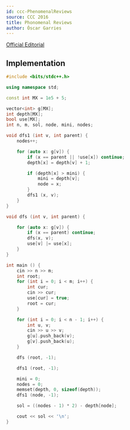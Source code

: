 ---
id: ccc-PhenomenalReviews
source: CCC 2016
title: Phonomenal Reviews
author: Óscar Garries
---

[Official Editorial](https://dmoj.ca/problem/ccc16s3/editorial)

<LanguageSection>
<CPPSection>

## Implementation

```cpp
#include <bits/stdc++.h>

using namespace std;

const int MX = 1e5 + 5;

vector<int> g[MX];
int depth[MX];
bool use[MX];
int n, m, sol, node, mini, nodes;

void dfs1 (int v, int parent) {
	nodes++;

	for (auto x: g[v]) {
		if (x == parent || !use[x]) continue;
		depth[x] = depth[v] + 1;

		if (depth[x] > mini) {
			mini = depth[v];
			node = x;
		}
		dfs1 (x, v);
	}
}

void dfs (int v, int parent) {

	for (auto x: g[v]) {
		if (x == parent) continue;
		dfs(x, v);
		use[v] |= use[x];
	}
}

int main () {
	cin >> n >> m;
	int root;
	for (int i = 0; i < m; i++) {
		int cur;
		cin >> cur;
		use[cur] = true;
		root = cur;
	}

	for (int i = 0; i < n - 1; i++) {
		int u, v;
		cin >> u >> v;
		g[u].push_back(v);
		g[v].push_back(u);
	}

	dfs (root, -1);

	dfs1 (root, -1);

	mini = 0;
	nodes = 0;
	memset(depth, 0, sizeof(depth));
	dfs1 (node, -1);

	sol = ((nodes - 1) * 2) - depth[node];

	cout << sol << '\n';
}

```

</CPPSection>
</LanguageSection>
